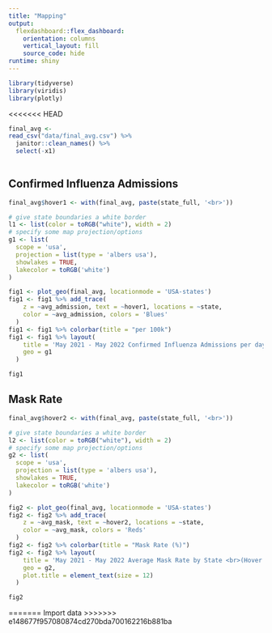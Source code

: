 ```yaml
---
title: "Mapping"
output: 
  flexdashboard::flex_dashboard:
    orientation: columns
    vertical_layout: fill
    source_code: hide
runtime: shiny
---
```


```r
library(tidyverse)
library(viridis)
library(plotly)
```

<<<<<<< HEAD
```r
final_avg <- 
read_csv("data/final_avg.csv") %>%
  janitor::clean_names() %>%
  select(-x1)
  
```

Confirmed Influenza Admissions {data-width=500}
-----------------------------------------------------------------------

```r
final_avg$hover1 <- with(final_avg, paste(state_full, '<br>'))

# give state boundaries a white border
l1 <- list(color = toRGB("white"), width = 2)
# specify some map projection/options
g1 <- list(
  scope = 'usa',
  projection = list(type = 'albers usa'),
  showlakes = TRUE,
  lakecolor = toRGB('white')
)

fig1 <- plot_geo(final_avg, locationmode = 'USA-states')
fig1 <- fig1 %>% add_trace(
    z = ~avg_admission, text = ~hover1, locations = ~state,
    color = ~avg_admission, colors = 'Blues'
  )
fig1 <- fig1 %>% colorbar(title = "per 100k")
fig1 <- fig1 %>% layout(
    title = 'May 2021 - May 2022 Confirmed Influenza Admissions per day (7-day average, per 100k people) <br>(Hover for breakdown)',
    geo = g1
  )

fig1

```

Mask Rate {data-width=500}
-----------------------------------------------------------------------

```r
final_avg$hover2 <- with(final_avg, paste(state_full, '<br>'))

# give state boundaries a white border
l2 <- list(color = toRGB("white"), width = 2)
# specify some map projection/options
g2 <- list(
  scope = 'usa',
  projection = list(type = 'albers usa'),
  showlakes = TRUE,
  lakecolor = toRGB('white')
)

fig2 <- plot_geo(final_avg, locationmode = 'USA-states')
fig2 <- fig2 %>% add_trace(
    z = ~avg_mask, text = ~hover2, locations = ~state,
    color = ~avg_mask, colors = 'Reds'
  )
fig2 <- fig2 %>% colorbar(title = "Mask Rate (%)")
fig2 <- fig2 %>% layout(
    title = 'May 2021 - May 2022 Average Mask Rate by State <br>(Hover for breakdown)',
    geo = g2,
    plot.title = element_text(size = 12)
  )

fig2
```
=======
Import data
>>>>>>> e148677f957080874cd270bda700162216b881ba

